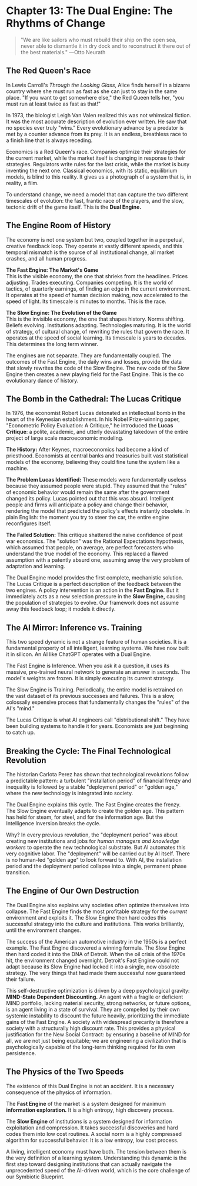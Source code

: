 # Chapter 13: The Dual Engine: The Rhythms of Change

> "We are like sailors who must rebuild their ship on the open sea, never able to dismantle it in dry dock and to reconstruct it there out of the best materials."
> —Otto Neurath

## The Red Queen's Race

In Lewis Carroll's _Through the Looking Glass_, Alice finds herself in a bizarre country where she must run as fast as she can just to stay in the same place. "If you want to get somewhere else," the Red Queen tells her, "you must run at least twice as fast as that\!"

In 1973, the biologist Leigh Van Valen realized this was not whimsical fiction. It was the most accurate description of evolution ever written. He saw that no species ever truly "wins." Every evolutionary advance by a predator is met by a counter advance from its prey. It is an endless, breathless race to a finish line that is always receding.

Economics is a Red Queen's race. Companies optimize their strategies for the current market, while the market itself is changing in response to their strategies. Regulators write rules for the last crisis, while the market is busy inventing the next one. Classical economics, with its static, equilibrium models, is blind to this reality. It gives us a photograph of a system that is, in reality, a film.

To understand change, we need a model that can capture the two different timescales of evolution: the fast, frantic race of the players, and the slow, tectonic drift of the game itself. This is the **Dual Engine.**

## The Engine Room of History

The economy is not one system but two, coupled together in a perpetual, creative feedback loop. They operate at vastly different speeds, and this temporal mismatch is the source of all institutional change, all market crashes, and all human progress.

**The Fast Engine: The Market's Game**  
This is the visible economy, the one that shrieks from the headlines. Prices adjusting. Trades executing. Companies competing. It is the world of tactics, of quarterly earnings, of finding an edge in the current environment. It operates at the speed of human decision making, now accelerated to the speed of light. Its timescale is minutes to months. This is the race.

**The Slow Engine: The Evolution of the Game**  
This is the invisible economy, the one that shapes history. Norms shifting. Beliefs evolving. Institutions adapting. Technologies maturing. It is the world of strategy, of cultural change, of rewriting the rules that govern the race. It operates at the speed of social learning. Its timescale is years to decades. This determines the long term winner.

The engines are not separate. They are fundamentally coupled. The outcomes of the Fast Engine, the daily wins and losses, provide the data that slowly rewrites the code of the Slow Engine. The new code of the Slow Engine then creates a new playing field for the Fast Engine. This is the co evolutionary dance of history.

## The Bomb in the Cathedral: The Lucas Critique

In 1976, the economist Robert Lucas detonated an intellectual bomb in the heart of the Keynesian establishment. In his Nobel Prize-winning paper, "Econometric Policy Evaluation: A Critique," he introduced the **Lucas Critique**: a polite, academic, and utterly devastating takedown of the entire project of large scale macroeconomic modeling.

**The History:** After Keynes, macroeconomics had become a kind of priesthood. Economists at central banks and treasuries built vast statistical models of the economy, believing they could fine tune the system like a machine.

**The Problem Lucas Identified:** These models were fundamentally useless because they assumed people were stupid. They assumed that the "rules" of economic behavior would remain the same after the government changed its policy. Lucas pointed out that this was absurd. Intelligent people and firms will anticipate a policy and change their behavior, rendering the model that predicted the policy's effects instantly obsolete. In plain English: the moment you try to steer the car, the entire engine reconfigures itself.

**The Failed Solution:** This critique shattered the naive confidence of post war economics. The "solution" was the Rational Expectations hypothesis, which assumed that people, on average, are perfect forecasters who understand the true model of the economy. This replaced a flawed assumption with a patently absurd one, assuming away the very problem of adaptation and learning.

The Dual Engine model provides the first complete, mechanistic solution. The Lucas Critique is a perfect description of the feedback between the two engines. A policy intervention is an action in the **Fast Engine.** But it immediately acts as a new selection pressure in the **Slow Engine,** causing the population of strategies to evolve. Our framework does not assume away this feedback loop; it models it directly.

## The AI Mirror: Inference vs. Training

This two speed dynamic is not a strange feature of human societies. It is a fundamental property of all intelligent, learning systems. We have now built it in silicon. An AI like ChatGPT operates with a Dual Engine.

The Fast Engine is Inference. When you ask it a question, it uses its massive, pre-trained neural network to generate an answer in seconds. The model's weights are frozen. It is simply executing its current strategy.

The Slow Engine is Training. Periodically, the entire model is retrained on the vast dataset of its previous successes and failures. This is a slow, colossally expensive process that fundamentally changes the "rules" of the AI's "mind."

The Lucas Critique is what AI engineers call "distributional shift." They have been building systems to handle it for years. Economists are just beginning to catch up.

## Breaking the Cycle: The Final Technological Revolution

The historian Carlota Perez has shown that technological revolutions follow a predictable pattern: a turbulent "installation period" of financial frenzy and inequality is followed by a stable "deployment period" or "golden age," where the new technology is integrated into society.

The Dual Engine explains this cycle. The Fast Engine creates the frenzy. The Slow Engine eventually adapts to create the golden age. This pattern has held for steam, for steel, and for the information age. But the Intelligence Inversion breaks the cycle.

Why? In every previous revolution, the "deployment period" was about creating new institutions and jobs for _human managers and knowledge workers_ to operate the new technological substrate. But AI automates this very cognitive labor. The "deployment" will be carried out by AI itself. There is no human-led "golden age" to look forward to. With AI, the installation period and the deployment period collapse into a single, permanent phase transition.

## The Engine of Our Own Destruction

The Dual Engine also explains why societies often optimize themselves into collapse. The Fast Engine finds the most profitable strategy for the _current_ environment and exploits it. The Slow Engine then hard codes this successful strategy into the culture and institutions. This works brilliantly, until the environment changes.

The success of the American automotive industry in the 1950s is a perfect example. The Fast Engine discovered a winning formula. The Slow Engine then hard coded it into the DNA of Detroit. When the oil crisis of the 1970s hit, the environment changed overnight. Detroit's Fast Engine could not adapt because its Slow Engine had locked it into a single, now obsolete strategy. The very things that had made them successful now guaranteed their failure.

This self-destructive optimization is driven by a deep psychological gravity: **MIND-State Dependent Discounting.** An agent with a fragile or deficient MIND portfolio, lacking material security, strong networks, or future options, is an agent living in a state of survival. They are compelled by their own systemic instability to discount the future heavily, prioritizing the immediate gains of the Fast Engine. A society with widespread precarity is therefore a society with a structurally high discount rate. This provides a physical justification for the New Social Contract: by ensuring a baseline of MIND for all, we are not just being equitable; we are engineering a civilization that is psychologically capable of the long-term thinking required for its own persistence.

## The Physics of the Two Speeds

The existence of this Dual Engine is not an accident. It is a necessary consequence of the physics of information.

The **Fast Engine** of the market is a system designed for maximum **information exploration.** It is a high entropy, high discovery process.

The **Slow Engine** of institutions is a system designed for information exploitation and compression. It takes successful discoveries and hard codes them into low cost routines. A social norm is a highly compressed algorithm for successful behavior. It is a low entropy, low cost process.

A living, intelligent economy must have both. The tension between them is the very definition of a learning system. Understanding this dynamic is the first step toward designing institutions that can actually navigate the unprecedented speed of the AI-driven world, which is the core challenge of our Symbiotic Blueprint.
